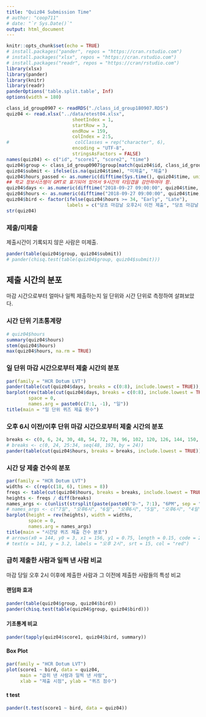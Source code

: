 ```yaml
---
title: "Quiz04 Submission Time"
# author: "coop711"
# date: "`r Sys.Date()`"
output: html_document
---
```


```r
knitr::opts_chunk$set(echo = TRUE)
# install.packages("pander", repos = "https://cran.rstudio.com")
# install.packages("xlsx", repos = "https://cran.rstudio.com")
# install.packages("readr", repos = "https://cran/rstudio.com")
library(xlsx)
library(pander)
library(knitr)
library(readr)
panderOptions('table.split.table', Inf)
options(width = 180)
```

<!--
### Data
-->

```r
class_id_group0907 <- readRDS("./class_id_group180907.RDS")
quiz04 <- read.xlsx("../data/etest04.xlsx", 
                        sheetIndex = 1, 
                        startRow = 3, 
                        endRow = 159, 
                        colIndex = 2:5, 
#                        colClasses = rep("character", 6), 
                        encoding = "UTF-8",
                        stringsAsFactors = FALSE)
names(quiz04) <- c("id", "score1", "score2", "time")
quiz04$group <- class_id_group0907$group[match(quiz04$id, class_id_group0907$id)]
quiz04$submit <- ifelse(is.na(quiz04$time), "미제출", "제출")
quiz04$hours_passed <- as.numeric(difftime(Sys.time(), quiz04$time, units = 'days'))
## 학교 정보시스템이 GMT로 표기되어 있어서 9시간의 타임갭을 감안하여야 함.
quiz04$days <- as.numeric(difftime("2018-09-27 09:00:00", quiz04$time, units = 'days'))
quiz04$hours <- as.numeric(difftime("2018-09-27 09:00:00", quiz04$time, units = 'hours'))
quiz04$bird <- factor(ifelse(quiz04$hours >= 34, "Early", "Late"), 
                      labels = c("당초 마감날 오후2시 이전 제출", "당초 마감날 오후2시 이후 제출"))
str(quiz04)
```


### 제출/미제출

제출시간이 기록되지 않은 사람은 미제출.

```r
pander(table(quiz04$group, quiz04$submit))
# pander(chisq.test(table(quiz04$group, quiz04$submit)))
```

## 제출 시간의 분포

마감 시간으로부터 얼마나 일찍 제출하는지 일 단위와 시간 단위로 측정하여 살펴보았다. 

### 시간 단위 기초통계량

```r
# quiz04$hours
summary(quiz04$hours)
stem(quiz04$hours)
max(quiz04$hours, na.rm = TRUE)
```

### 일 단위 마감 시간으로부터 제출 시간의 분포

```r
par(family = "HCR Dotum LVT")
pander(table(cut(quiz04$days, breaks = c(0:8), include.lowest = TRUE)), caption = "일 단위")
barplot(rev(table(cut(quiz04$days, breaks = c(0:8), include.lowest = TRUE))), 
        space = 0,
        names.arg = paste0(c(7:1, -1), "일"))
title(main = "일 단위 퀴즈 제출 횟수")
```

### 오후 6시 이전/이후 단위 마감 시간으로부터 제출 시간의 분포

```r
breaks <- c(0, 6, 24, 30, 48, 54, 72, 78, 96, 102, 120, 126, 144, 150, 168, 174, 192)
# breaks <- c(0, 24, 25:34, seq(48, 192, by = 24))
pander(table(cut(quiz04$hours, breaks = breaks, include.lowest = TRUE)), caption = "시간 단위")
```

### 시간 당 제출 건수의 분포

```r
par(family = "HCR Dotum LVT")
widths <- c(rep(c(18, 6), times = 8))
freqs <- table(cut(quiz04$hours, breaks = breaks, include.lowest = TRUE))
heights <- freqs / diff(breaks)
names_args <- c(unlist(strsplit(paste(paste0("D-", 7:1), "6PM", sep = " "), split = " ")), "D+1", "6PM")
# names_args <- c("7일", "오후6시", "6일", "오후6시", "5일", "오후6시", "4일", "오후6시", "3일", "오후6시", "2일", "오후6시", "1일", "오후6시", "-1일", "오후6시")
barplot(height = rev(heights), width = widths, 
        space = 0,
        names.arg = names_args)
title(main = "시간당 퀴즈 제출 건수 분포")
# arrows(x0 = 144, y0 = 3, x1 = 156, y1 = 0.75, length = 0.15, code = 2, col = "red", lwd = 1.5)
# text(x = 141, y = 3.2, labels = "오후 2시", srt = 15, col = "red")
```

### 급히 제출한 사람과 일찍 낸 사람 비교

마감 당일 오후 2시 이후에 제출한 사람과 그 이전에 제출한 사람들의 특성 비교

#### 랜덤화 효과

```r
pander(table(quiz04$group, quiz04$bird))
pander(chisq.test(table(quiz04$group, quiz04$bird)))
```

#### 기초통계 비교

```r
pander(tapply(quiz04$score1, quiz04$bird, summary))
```

#### Box Plot

```r
par(family = "HCR Dotum LVT")
plot(score1 ~ bird, data = quiz04, 
     main = "급히 낸 사람과 일찍 낸 사람", 
     xlab = "제출 시점", ylab = "퀴즈 점수")
```

#### t test

```r
pander(t.test(score1 ~ bird, data = quiz04))
```
